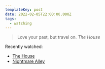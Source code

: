 ```yaml
---
templateKey: post
date: 2022-02-05T22:00:00.000Z
tags:
  - watching
---
```

> Love your past, but travel on.
> <cite><i>The House</i></cite>

Recently watched:

* [The House](https://letterboxd.com/film/the-house-2022-1/)
* [Nightmare Alley](https://letterboxd.com/film/nightmare-alley-2021/)